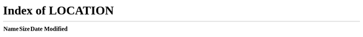 <!DOCTYPE html><html lang="en-US" class="" data-primer><head><link href="https://a.slack-edge.com/7a9a78/style/libs/lato-2-compressed.css" rel="stylesheet" type="text/css" onload="window._cdn ? _cdn.ok(this, arguments) : null" onerror="window._cdn ? _cdn.failed(this, arguments) : null" crossorigin="anonymous"><link href="https://a.slack-edge.com/16f59/style/_generic.typography.larsseit.css" rel="stylesheet" type="text/css" onload="window._cdn ? _cdn.ok(this, arguments) : null" onerror="window._cdn ? _cdn.failed(this, arguments) : null" crossorigin="anonymous"><script>window.ts_endpoint_url = "https:\/\/slack.com\/beacon\/timing";(function(e) {
	var n=Date.now?Date.now():+new Date,r=e.performance||{},t=[],a={},i=function(e,n){for(var r=0,a=t.length,i=[];a>r;r++)t[r][e]==n&&i.push(t[r]);return i},o=function(e,n){for(var r,a=t.length;a--;)r=t[a],r.entryType!=e||void 0!==n&&r.name!=n||t.splice(a,1)};r.now||(r.now=r.webkitNow||r.mozNow||r.msNow||function(){return(Date.now?Date.now():+new Date)-n}),r.mark||(r.mark=r.webkitMark||function(e){var n={name:e,entryType:"mark",startTime:r.now(),duration:0};t.push(n),a[e]=n}),r.measure||(r.measure=r.webkitMeasure||function(e,n,r){n=a[n].startTime,r=a[r].startTime,t.push({name:e,entryType:"measure",startTime:n,duration:r-n})}),r.getEntriesByType||(r.getEntriesByType=r.webkitGetEntriesByType||function(e){return i("entryType",e)}),r.getEntriesByName||(r.getEntriesByName=r.webkitGetEntriesByName||function(e){return i("name",e)}),r.clearMarks||(r.clearMarks=r.webkitClearMarks||function(e){o("mark",e)}),r.clearMeasures||(r.clearMeasures=r.webkitClearMeasures||function(e){o("measure",e)}),e.performance=r,"function"==typeof define&&(define.amd||define.ajs)&&define("performance",[],function(){return r}) // eslint-disable-line
})(window);</script><script>

(function () {
	
	window.TSMark = function (mark_label) {
		if (!window.performance || !window.performance.mark) return;
		performance.mark(mark_label);
	};
	window.TSMark('start_load');

	
	window.TSMeasureAndBeacon = function (measure_label, start_mark_label) {
		if (!window.performance || !window.performance.mark || !window.performance.measure) {
			return;
		}

		performance.mark(start_mark_label + '_end');

		try {
			performance.measure(measure_label, start_mark_label, start_mark_label + '_end');
			window.TSBeacon(measure_label, performance.getEntriesByName(measure_label)[0].duration);
		} catch (e) {
			
		}
	};

	
	if ('sendBeacon' in navigator) {
		window.TSBeacon = function (label, value) {
			var endpoint_url = window.ts_endpoint_url || 'https://slack.com/beacon/timing';
			navigator.sendBeacon(
				endpoint_url + '?data=' + encodeURIComponent(label + ':' + value),
				''
			);
		};
	} else {
		window.TSBeacon = function (label, value) {
			var endpoint_url = window.ts_endpoint_url || 'https://slack.com/beacon/timing';
			new Image().src = endpoint_url + '?data=' + encodeURIComponent(label + ':' + value);
		};
	}
})();
</script><script>window.TSMark('step_load');</script><script>
(function () {
	function throttle(callback, intervalMs) {
		var wait = false;

		return function () {
			if (!wait) {
				callback.apply(null, arguments);
				wait = true;
				setTimeout(function () {
					wait = false;
				}, intervalMs);
			}
		};
	}

	function getGenericLogger() {
		return {
			warn: (msg) => {
				
				if (window.console && console.warn) return console.warn(msg);
			},
			error: (msg) => {
				if (!msg) return;

				if (window.TSBeacon) return window.TSBeacon(msg, 1);

				
				if (window.console && console.warn) return console.warn(msg);
			},
		};
	}

	function globalErrorHandler(evt) {
		if (!evt) return;

		
		var details = '';

		var node = evt.srcElement || evt.target;

		var genericLogger = getGenericLogger();

		
		
		
		
		if (node && node.nodeName) {
			var nodeSrc = '';
			if (node.nodeName === 'SCRIPT') {
				nodeSrc = node.src || 'unknown';
				var errorType = evt.type || 'error';

				
				details = `[${errorType}] from script at ${nodeSrc} (failed to load?)`;
			} else if (node.nodeName === 'IMG') {
				nodeSrc = node.src || node.currentSrc;

				genericLogger.warn(`<img> fired error with url = ${nodeSrc}`);
				return;
			}
		}

		
		if (evt.error && evt.error.stack) {
			details += ` ${evt.error.stack}`;
		}

		if (evt.filename) {
			
			var fileName = evt.filename;
			var lineNo = evt.lineno;
			var colNo = evt.colno;

			details += ` from ${fileName}`;

			
			if (lineNo) {
				details += ` @ line ${lineNo}, col ${colNo}`;
			}
		}

		var msg;

		
		if (evt.error && evt.error.stack) {
			
			msg = details;
		} else {
			
			msg = `${evt.message || ''} ${details}`;
		}

		
		if (msg && msg.replace) msg = msg.replace(/\s+/g, ' ').trim();

		if (!msg || !msg.length) {
			if (node) {
				var nodeName = node.nodeName || 'unknown';

				
				
				
				if (nodeName === 'VIDEO') {
					return;
				}

				msg = `error event from node of ${nodeName}, no message provided?`;
			} else {
				msg = 'error event fired, no relevant message or node found';
			}
		}

		var logPrefix = 'ERROR caught in js/inline/register_global_error_handler';

		msg = `${logPrefix} - ${msg}`;

		genericLogger.error(msg);
	}

	
	
	
	var capture = true;

	
	var throttledHandler = throttle(globalErrorHandler, 10000);

	window.addEventListener('error', throttledHandler, capture);
})();
</script><script type="text/javascript" src="https://a.slack-edge.com/bv1-8/manifest.da8e06b.primer.min.js" onload="window._cdn ? _cdn.ok(this, arguments) : null" onerror="window._cdn ? _cdn.failed(this, arguments) : null" crossorigin="anonymous"></script><noscript><meta http-equiv="refresh" content="0; URL=/?redir=%2Ffiles-pri%2FTFK4ECCS2-F018ZQACN6B%2Fbleu-ccd.rmd&amp;nojsmode=1"></noscript><script type="text/javascript">var safe_hosts = ['app.optimizely.com', 'tinyspeck.dev.slack.com'];

if (self !== top && safe_hosts.indexOf(top.location.host) === -1) {
	window.document.write(
		'\u003Cstyle>body * {display:none !important;}\u003C/style>\u003Ca href="#" onclick=' +
			'"top.location.href=window.location.href" style="display:block !important;padding:10px">Go to Slack.com\u003C/a>'
	);
}

(function() {
	var timer;
	if (self !== top && safe_hosts.indexOf(top.location.host) === -1) {
		timer = window.setInterval(function() {
			if (window) {
				try {
					var pageEl = document.getElementById('page');
					var clientEl = document.getElementById('client-ui');
					var sectionEls = document.querySelectorAll('nav, header, section');

					pageEl.parentNode.removeChild(pageEl);
					clientEl.parentNode.removeChild(clientEl);
					for (var i = 0; i < sectionEls.length; i++) {
						sectionEls[i].parentNode.removeChild(sectionEls[i]);
					}
					window.TS = null;
					window.TD = null;
					window.clearInterval(timer);
				} catch (e) {}	
			}
		}, 200);
	}
})();</script><script type="text/javascript">
document.addEventListener("DOMContentLoaded", function(e) {
	var gtmDataLayer = window.dataLayer || [];
	var gtmTags = document.querySelectorAll('*[data-gtm-click]');
	var gtmClickHandler = function(c) {
		var gtm_events = this.getAttribute('data-gtm-click');
		if (!gtm_events) return;
		var gtm_events_arr = gtm_events.split(",");
		for(var e=0; e < gtm_events_arr.length; e++) {
			var ev = gtm_events_arr[e].trim();
			gtmDataLayer.push({ 'event': ev });
		}
	};
	for(var g=0; g < gtmTags.length; g++){
		var elem = gtmTags[g];
		elem.addEventListener('click', gtmClickHandler);
	}
});
</script><script type="text/javascript">
(function(e,c,b,f,d,g,a){e.SlackBeaconObject=d;
e[d]=e[d]||function(){(e[d].q=e[d].q||[]).push([1*new Date(),arguments])};
e[d].l=1*new Date();g=c.createElement(b);a=c.getElementsByTagName(b)[0];
g.async=1;g.src=f;a.parentNode.insertBefore(g,a)
})(window,document,"script","https://a.slack-edge.com/bv1-8/slack_beacon.696e98af47feb62a29b2.min.js","sb");
window.sb('set', 'token', '3307f436963e02d4f9eb85ce5159744c');
window.sb('track', 'pageview');
</script><script type="text/javascript">var TS_last_log_date = null;
var TSMakeLogDate = function() {
	var date = new Date();

	var y = date.getFullYear();
	var mo = date.getMonth()+1;
	var d = date.getDate();

	var time = {
	  h: date.getHours(),
	  mi: date.getMinutes(),
	  s: date.getSeconds(),
	  ms: date.getMilliseconds()
	};

	Object.keys(time).map(function(moment, index) {
		if (moment == 'ms') {
			if (time[moment] < 10) {
				time[moment] = time[moment]+'00';
			} else if (time[moment] < 100) {
				time[moment] = time[moment]+'0';
			}
		} else if (time[moment] < 10) {
			time[moment] = '0' + time[moment];
		}
	});

	var str = y + '/' + mo + '/' + d + ' ' + time.h + ':' + time.mi + ':' + time.s + '.' + time.ms;
	if (TS_last_log_date) {
		var diff = date-TS_last_log_date;
		//str+= ' ('+diff+'ms)';
	}
	TS_last_log_date = date;
	return str+' ';
}

var parseDeepLinkRequest = function(code) {
	var m = code.match(/"id":"([CDG][A-Z0-9]{8,})"/);
	var id = m ? m[1] : null;

	m = code.match(/"team":"(T[A-Z0-9]{8,})"/);
	var team = m ? m[1] : null;

	m = code.match(/"message":"([0-9]+\.[0-9]+)"/);
	var message = m ? m[1] : null;

	return { id: id, team: team, message: message };
}

if ('rendererEvalAsync' in window) {
	var origRendererEvalAsync = window.rendererEvalAsync;
	window.rendererEvalAsync = function(blob) {
		try {
			var data = JSON.parse(decodeURIComponent(atob(blob)));
			if (data.code.match(/handleDeepLink/)) {
				var request = parseDeepLinkRequest(data.code);
				if (!request.id || !request.team || !request.message) return;

				request.cmd = 'channel';
				TSSSB.handleDeepLinkWithArgs(JSON.stringify(request));
				return;
			} else {
				origRendererEvalAsync(blob);
			}
		} catch (e) {
		}
	}
}</script><script type="text/javascript">var TSSSB = {
	call: function() {
		return false;
	}
};</script><title>Slack</title><meta name="referrer" content="no-referrer"><meta name="superfish" content="nofish"><meta name="author" content="Slack"><meta name="description" content=""><meta name="keywords" content=""></head><body class="full_height"><div id="page_contents"><div id="props_node" data-props="{&quot;loggedInTeams&quot;:[],&quot;entryPoint&quot;:&quot;&quot;,&quot;isPlusTeam&quot;:false,&quot;teamName&quot;:&quot;thedavisnaturals&quot;,&quot;teamDomain&quot;:&quot;thedavisnaturals&quot;,&quot;encodedTeamId&quot;:&quot;TFK4ECCS2&quot;,&quot;emailJustSent&quot;:false,&quot;showMagicLogin&quot;:false,&quot;shouldRedirect&quot;:true,&quot;redirectURL&quot;:&quot;\/files-pri\/TFK4ECCS2-F018ZQACN6B\/bleu-ccd.rmd&quot;,&quot;redirectQs&quot;:&quot;\/?redir=%2Ffiles-pri%2FTFK4ECCS2-F018ZQACN6B%2Fbleu-ccd.rmd&quot;,&quot;remember&quot;:false,&quot;hasRemember&quot;:true,&quot;noSSO&quot;:false,&quot;crumbValue&quot;:&quot;s-1598732689-8f022ab0114b69c306a735acaf4773a85412f33d3539b2986f6591f3aae1ac33-\u2603&quot;,&quot;isSSB&quot;:false,&quot;hasPromoOffer&quot;:false,&quot;isSSBSignIn&quot;:false,&quot;isSSBSonicSignIn&quot;:false,&quot;SSBVersion&quot;:&quot;&quot;,&quot;hasEmailError&quot;:false,&quot;emailValue&quot;:&quot;&quot;,&quot;hasPasswordError&quot;:false,&quot;hasAuthReloginFlow&quot;:false,&quot;hasRateLimit&quot;:false,&quot;recaptchaSitekey&quot;:&quot;6LcQQiYUAAAAADxJHrihACqD5wf3lksm9jbnRY5k&quot;,&quot;hasSmsRateLimit&quot;:false,&quot;forgotPasswordLink&quot;:&quot;\/forgot&quot;,&quot;showSignupEmailLink&quot;:true,&quot;getStartedLink&quot;:&quot;https:\/\/slack.com\/get-started#\/find&quot;,&quot;loggedOutPasswordResetSentAddress&quot;:&quot;&quot;,&quot;isSSOAuthMode&quot;:false,&quot;isNormalAuthMode&quot;:true,&quot;signinUrl&quot;:&quot;https:\/\/slack.com\/signin&quot;,&quot;signinFindUrl&quot;:&quot;https:\/\/slack.com\/signin\/find&quot;,&quot;ssbRelogin&quot;:&quot;&quot;,&quot;isLoggedOut2fa&quot;:false,&quot;isLoggedOutTeam2fa&quot;:false,&quot;isLoggedOutSelfPasswordReset&quot;:false,&quot;isLoggedOutPasswordReset&quot;:false,&quot;isLoggedOutGodPasswordReset&quot;:false,&quot;isLoggedOutOwnerPasswordReset&quot;:false,&quot;isLoggedOutOwnerSSOReset&quot;:false,&quot;isLoggedOutSSOMaybeRequired&quot;:false,&quot;isLoggedOutRedirect&quot;:true,&quot;teamAuthMode&quot;:null,&quot;authModeGoogle&quot;:&quot;google&quot;,&quot;samlProviderLabel&quot;:null,&quot;errorMissing&quot;:false,&quot;errorNoUser&quot;:false,&quot;errorDeleted&quot;:false,&quot;errorPassword&quot;:false,&quot;errorSSONoOwner&quot;:false,&quot;errorSSONonRA&quot;:false,&quot;errorTwoFactorWrong&quot;:false,&quot;errorSmsRateLimit&quot;:false,&quot;errorConfirmed&quot;:false,&quot;errorNoPassword&quot;:false,&quot;errorTwoFactorState&quot;:false,&quot;errorGoogleOauth&quot;:false,&quot;hasEmailOnDomain&quot;:false,&quot;truncatedEmailDomains&quot;:null,&quot;truncatedEmailDomainsCount&quot;:0,&quot;formattedEmailDomains&quot;:&quot;&quot;,&quot;isReloginFlow&quot;:false,&quot;downloadLinkSigninCTA&quot;:{&quot;linkUrl&quot;:&quot;\/get-started#\/create&quot;,&quot;isDownload&quot;:false},&quot;twoFactorRequired&quot;:false,&quot;usingBackup&quot;:false,&quot;twoFactorType&quot;:null,&quot;twoFactorBackupType&quot;:null,&quot;sig&quot;:null,&quot;authcodeInputType&quot;:&quot;text&quot;,&quot;backupPhoneNumber&quot;:null,&quot;showGoogleLogin&quot;:true,&quot;googleSignInRedirectURL&quot;:&quot;https:\/\/thedavisnaturals.slack.com\/signin\/oauth\/google\/start&quot;,&quot;forgotPasswordError&quot;:&quot;&quot;,&quot;resetLinkSent&quot;:false}"></div></div><script type="text/javascript">
/**
 * A placeholder function that the build script uses to
 * replace file paths with their CDN versions.
 *
 * @param {String} file_path - File path
 * @returns {String}
 */
function vvv(file_path) {
		 var vvv_warning = 'You cannot use vvv on dynamic values. Please make sure you only pass in static file paths.'; if (window.TS && window.TS.warn) { window.TS.warn(vvv_warning); } else { console.warn(vvv_warning); } 
	return file_path;
}

var cdn_url = "https:\/\/a.slack-edge.com";
var vvv_abs_url = "https:\/\/slack.com\/";
var inc_js_setup_data = {
	emoji_sheets: {
		apple: 'https://a.slack-edge.com/80588/img/emoji_2017_12_06/sheet_apple_64_indexed_256.png',
		google: 'https://a.slack-edge.com/80588/img/emoji_2017_12_06/sheet_google_64_indexed_256.png',
	},
};
</script><script nonce="" type="text/javascript">	// common boot_data
	var boot_data = {"feature_edu_88_ga":true,"feature_insights_viewers_by_department_a11y":false,"feature_react_message_activity_preferences":true,"feature_add_member_stats_api":false,"feature_member_analytics_permissions":false,"feature_bulk_user_reactivation_grid":false,"feature_builder_multistep_collaborators_modal":false,"feature_builder_allow_custom_time_scheduled_trigger":true,"feature_builder_future_time_warning":false,"feature_builder_scheduled_trigger":true,"feature_builder_message_button_helper_text":false,"feature_builder_getting_started_i18n":true,"feature_builder_creation_org_policy":true,"feature_builder_extensions":true,"feature_builder_webhook_admin":true,"feature_builder_access_error_content":false,"feature_builder_paginate_workflows_list":false,"feature_builder_webhook_trigger":true,"feature_help_menu_i18n":true,"feature_builder_feedback_button":false,"feature_workflow_steps_scope_submission_error":true,"feature_builder_message_step_rich_text":true,"feature_chime_access_check":true,"feature_app_views_v1":true,"feature_audit_logs_view":false,"feature_audit_logs_view_workspace":false,"feature_org_teams_in_local_config":false,"feature_data_location_new_translations":false,"feature_default_browser_control_v2":true,"feature_accessible_selects":true,"feature_select_on_tab":true,"feature_pronouns_in_profile":false,"feature_builder_disable_global_triggers":true,"feature_workflow_builder_enabled_org_setting":true,"feature_builder_can_access":false,"feature_always_show_archive_channel_option":true,"feature_org_dashboard_gantry_access":false,"feature_org_dash_gantry_redirect":false,"feature_info_barriers":false,"feature_day2_share_modal":false,"feature_granular_dnd":false,"feature_custom_dnd_translations":false,"feature_context_bar_tz_issues":true,"feature_newxp_3266":true,"feature_newxp_4401":true,"feature_newxp_4281":true,"feature_newxp_3848":true,"feature_day1_convo":false,"feature_day1_five_copy":true,"feature_channel_browser_day1":true,"feature_banner_app_recs":true,"feature_copy_joiner_flow":true,"feature_approved_orgs":false,"feature_newxp_3279":true,"feature_newxp_4160":true,"feature_newxp_4014":true,"feature_newxp_4153":true,"feature_newxp_4202":true,"feature_newxp_4313":false,"feature_tinyspeck":false,"feature_qr_code_invite":false,"feature_generate_lightweight_dm_link":false,"feature_olug_esc_channels_work":true,"feature_olug_remove_required_workspace_setting":false,"feature_data_table_in_org_level_user_groups":false,"feature_deprecate_get_member_by_name":false,"feature_unknown_files":true,"feature_unknown_messages":true,"feature_add_message_perf":false,"feature_fix_custom_emoji_errors":true,"feature_modern_delete_file":true,"feature_copy_channel_link":true,"feature_collapse_reactions":false,"feature_ia_status_button":true,"feature_full_profile_link":true,"feature_print_pdf":false,"feature_safari10_deprecation":false,"feature_safari10_deprecation_modal":false,"feature_safari10_deprecation_block":false,"feature_email_workflow":false,"feature_wider_reaction_tip":false,"feature_file_picker_search":false,"feature_sort_by_recency_post_v1":false,"feature_audio_player":false,"feature_composer_escape_hatch":false,"feature_composer_member_suggestions":true,"feature_bye_slackbot_help":true,"feature_all_dm_mute_bots":true,"feature_file_threads":true,"feature_broadcast_indicator":true,"feature_new_replies_after_bcast":true,"feature_sonic_emoji":true,"feature_emoji_12":false,"feature_email_ingestion":false,"feature_attachments_inline":false,"feature_fix_files":true,"feature_aaa_admin_apis":true,"feature_remove_actions_from_sidebar":false,"feature_shortcuts_v2_education":false,"feature_pad_1534":false,"feature_shortcuts_menu_cleanup_i18n":false,"feature_app_launcher_add_icon":false,"feature_app_launcher_banners":false,"feature_app_launcher_search_pagination":false,"feature_channel_sidebar_drafts_section":true,"feature_navigate_history":true,"feature_custom_recent_statuses":false,"feature_compose_flow":false,"feature_compose_flow_xws":true,"feature_faster_count_all_unreads":true,"feature_sonic_user_groups":false,"feature_channel_selector_for_team_guests_update":true,"feature_sk_data_table_a11y":false,"feature_sk_data_table_pinned_rows_and_columns":false,"feature_desktop_symptom_events":false,"feature_data_residency_debugging":false,"feature_new_subteam_linked_channel_limit":true,"feature_subteam_user_limit":true,"feature_ent_admin_approved_apps_v2":true,"feature_dashboard_sortable_lists":false,"feature_sk_loading_button_motions":true,"feature_sk_base_icon":false,"feature_sk_basic_select_arialabel":false,"feature_ce_eng_search_demo":false,"feature_ce_eng_help_vitess":false,"feature_app_settings_gantry_security_compliance_update":true,"feature_app_dir_phoenix":false,"feature_ce_eng_contact_purple_peruvian":false,"feature_ce_eng_contact_high_volume_banner":false,"feature_shared_channels_multi_org":false,"feature_shared_channels_multi_org_mpim":true,"feature_shared_channels_multi_org_mpim_fe":true,"feature_chat_mpim_open_refactor_fe_copy":true,"feature_multi_org_disconnect_messages_copy":true,"feature_find_an_admin_disconnect_explainer":false,"feature_shared_channels_multi_org_invites_be":true,"feature_multi_org_join_messages_copy":true,"feature_multi_org_invites_messages_copy":true,"feature_multi_org_invite_unfurl":true,"feature_shared_channels_legacy_reconnect":true,"feature_shared_channels_multi_org_qa_limit_override":false,"feature_multi_workspace_shared_channels_be":false,"feature_mwsc_xws_to_esc":false,"feature_remove_double_rings":false,"feature_remove_double_diamonds":false,"feature_channels_view_in_msc":false,"feature_shared_channels_emoji_delight":true,"feature_create_private_c_channels":false,"feature_gdpr_user_join_tos":true,"feature_user_invite_tos_april_2018":true,"feature_no_more_get_originating_team_fe":true,"feature_channel_mgmt_phase_four":false,"feature_channel_mgmt_phase_five":false,"feature_funnel_cake":false,"feature_neue_type":false,"feature_cust_acq_i18n_tweaks":false,"feature_whitelist_zendesk_chat_widget":false,"feature_live_support_free_plan":false,"feature_commendations_spy":true,"feature_offline_mode":false,"feature_xws_i18n":false,"feature_use_imgproxy_resizing":true,"feature_share_mention_comment_cleanup":false,"feature_boards_i18n":false,"feature_disable_bk_in_thread":true,"feature_new_locale_toast":true,"feature_channel_exports":false,"feature_docs_mentions_and_channels":false,"feature_vacation_delight":true,"feature_threads_unread_translations":false,"feature_calls_survey_request_response":true,"feature_token_ip_whitelist":true,"feature_sidebar_theme_undo":true,"feature_hide_on_startup":true,"feature_allow_intra_word_formatting":true,"feature_i18n_channels_validate_emoji":true,"feature_fw_eng_normalization":true,"feature_slim_scrollbar":false,"feature_primary_search":false,"feature_modern_sounds":false,"feature_quick_copy_code_blocks":true,"feature_steeple_church":true,"feature_steeple_church_link":true,"feature_steeple_church_ext":true,"feature_strollers_to_perch":true,"feature_fantail_nurture":true,"feature_file_browser_v2":false,"feature_pourover":false,"feature_people_search":false,"feature_react_messages":true,"feature_edge_upload_proxy_check":true,"feature_unread_counts_delay":true,"feature_legacy_file_upload_analytics":true,"feature_mpdm_limit_channel_creation":false,"feature_sonic_find_more_wksps":false,"feature_sonic_inputs":false,"feature_app_popouts_i18n":false,"feature_snippet_modes_i18n":false,"feature_ekm_message_revocation_polling_test":false,"feature_team_admins_list_api":true,"feature_moved_details":false,"feature_ms_latest":true,"feature_guests_use_entitlements":true,"feature_rooms_join_api":false,"feature_rooms_join_url":false,"feature_calls_sip_integration_labels":false,"feature_tasks_v1_copy":false,"feature_calls_conversations":false,"feature_custom_status_calendar_sync_copy":true,"feature_custom_status_calendar_sync":true,"feature_mask_undocumented_errors":false,"feature_app_actions_admin_pages":true,"feature_app_views_reminders":true,"feature_reminders_org_shard":true,"feature_reminders_grid_migrations_org_shard":true,"feature_blocks_reminders_list":false,"feature_message_blocks":false,"feature_silence_app_dms":false,"feature_set_tz_automatically":true,"feature_confirm_clear_all_unreads_pref":true,"feature_block_mounts":true,"feature_attachments_v2":true,"feature_block_kit_expandable_block":false,"feature_group_block":false,"feature_block_kit_deep_links":true,"feature_show_block_kit_in_share_dialogs":false,"feature_block_kit_user_block":false,"feature_block_kit_radio_buttons":true,"feature_mrkdwn_on_radio_button":true,"feature_block_kit_table":false,"feature_checkboxes_radios_in_messages":false,"feature_input_blocks_emit_actions":false,"feature_block_kit_full_actions_state":false,"feature_input_blocks_in_app_home":false,"feature_input_blocks_in_messages":false,"feature_block_kit_full_view_state":false,"feature_block_kit_action_section_in_view_state":false,"feature_multiselects_in_actions_block":false,"feature_block_kit_range_datepicker":false,"feature_block_kit_timepicker":false,"feature_block_kit_timepicker_remind":false,"feature_block_kit_datepicker_input":false,"feature_add_app_home_team_name":false,"feature_beacon_js_errors":false,"feature_beacon_js_admin_errors":false,"feature_user_app_disable_speed_bump":true,"feature_tractor_shared_invite_link":true,"feature_newxp_2119":true,"feature_tractor_backup_channelname_copy":true,"feature_degraded_rtm_always_fails":false,"feature_apps_manage_permissions_scope_changes":true,"feature_reminder_cross_workspace":true,"feature_p2p":false,"feature_classic_nav":false,"feature_new_reactions":true,"feature_pages_example":false,"feature_sonic_pins":false,"feature_sonic_video_placeholder":true,"feature_iap1":false,"feature_ia_ga":true,"feature_ia_debug_off":false,"feature_ia_i18n":true,"feature_ia_themes":true,"feature_ia_member_profile":true,"feature_workspace_scim_management":false,"feature_unified_member":false,"feature_turn_mpdm_notifs_on":true,"feature_desktop_reload_on_generic_error":true,"feature_desktop_system_notification_playback":false,"feature_dolores":false,"feature_desktop_force_production_channel":false,"feature_desktop_logs_upload":true,"feature_macos_disable_hw":true,"feature_bots_not_members":true,"feature_wta_stop_creation":true,"feature_m11n_channel_details":false,"feature_platform_deprecations_fe":true,"feature_channel_actions":true,"feature_channel_actions_client":true,"feature_shortcuts_prompt":true,"feature_new_color_picker_strings":false,"feature_accessible_dialogs":true,"feature_accessible_emoji_skin_tone_picker":true,"feature_new_strings_for_browser_views":false,"feature_calls_clipboard_broadcasting_optin":true,"feature_screen_share_needs_aero":false,"feature_accessible_fs_dialogs":true,"feature_channel_header_labels":false,"feature_trap_kb_within_fs_modals":true,"feature_modern_image_viewer":true,"feature_emoji_by_id":true,"feature_mc_migration_banner":true,"feature_aria_application_mode":false,"feature_update_multiworkspace_channel_modal":true,"feature_modern_request_workspace_dialog":false,"feature_workspace_apps_manage_gantry":true,"feature_workspace_apps_manage_gantry_v2_r1":false,"feature_app_admin_buttons_speedbump":false,"feature_app_settings_gantry":true,"feature_modern_profile_flexpane":false,"feature_scg_conversion_channels":true,"feature_enterprise_retention_allow_override_on_org_level_channels":false,"feature_enterprise_retention_admin_retention_by_ccm":false,"feature_track_time_spent":true,"feature_channel_invite_tokenization":true,"feature_imports_cancel":true,"feature_email_workobject_ui":false,"feature_email_notify":false,"feature_email_force_download":false,"feature_office_directory":false,"feature_calendar_simple_agenda_view":false,"feature_team_themes":false,"feature_unfurl_metadata":false,"feature_paperclip_coachmark_experiments":true,"feature_plus_menu_add_apps_link":false,"feature_rename_channel_disable_feedback_i18n":false,"feature_recent_files_omnipicker":false,"feature_recent_desktop_files":false,"feature_link_protocol_beta":false,"feature_stripe_light_legacy_purchase_mode":false,"feature_checkout_force_into_legacy":false,"feature_sonic_placeholder_labels":false,"feature_sonic_esc_creation":false,"feature_dangerously_guard_ia_translations":false,"feature_ia_context_menus":true,"feature_ia_layout":true,"feature_misc_ia_a11y_translations":false,"feature_threaded_call_block":false,"feature_message_actions_in_app_actions_framework_client":true,"feature_slack_message_attachment_tooltip":false,"feature_enterprise_mobile_device_check":true,"feature_newxp_4402":true,"feature_shared_channels_custom_emojis_url":false,"feature_new_copy_for_identity_basic":false,"feature_sonic_leave_workspace_dialog":false,"feature_shared_channels_new_user_trial":true,"feature_shared_channels_inviter_trial":false,"feature_shared_channels_inviter_trial_baby_teams":false,"feature_shared_channels_multi_email_invite":true,"feature_shared_channels_90_day_trial":true,"feature_shared_channels_90_day_trial_inviter":false,"feature_shared_channel_invites_v2":true,"feature_better_invites_call_v2_api":true,"feature_shared_channels_invite_create_education":true,"feature_shared_channels_invite_email_bounce_notification":false,"feature_shared_channels_invite_email_reminder":true,"feature_shared_channels_content":true,"feature_shared_channels_trial_edu":false,"feature_user_invite_email_bounce_notification_translation":false,"feature_paid_onboarding_pageupdate":true,"feature_trace_webapp_init":true,"feature_trace_jq_init":true,"feature_trial_ending_email_updates":true,"feature_workspace_menu_plan_info":false,"feature_trial_expired_incentives":false,"feature_stripe_completely_down_banner":false,"feature_fair_billing_detail_invoice_statements":false,"feature_billing_member_email_updates":false,"feature_fair_billing_backend_refactor":false,"feature_uae_tax_id_collection":true,"feature_chile_tax_id_collection":true,"feature_ksa_tax_id_collection":true,"feature_indonesia_tax_change_notification":false,"feature_indonesia_tax_assessment":false,"feature_enterprise_analytics_2019_q3_enhancements":false,"feature_modernize_org_dash_charts":false,"feature_modernize_org_team_analytics":false,"feature_messages_from_apps_analytics":false,"feature_message_activity_three_replies":true,"feature_org_level_apps":false,"feature_org_level_apps_custom":false,"feature_org_level_apps_admin_beta":false,"feature_sso_validate_audience":true,"feature_channel_sections":true,"feature_analytics_scim_fields_paid":false,"feature_google_directory_invites":false,"feature_migrate_google_directory_apis":true,"feature_search_results_virtualized":false,"feature_show_email_forwarded_by":false,"feature_new_enough_periodic_reloads":false,"feature_builder_workflow_activity":false,"feature_builder_export_form_csv_admin":true,"feature_header_block":true,"feature_header_block_bkb":true,"feature_rate_limit_app_creation":true,"feature_giphy_shortcut":true,"feature_download_finder_update":true,"feature_share_modal_dialog":false,"feature_onedrive_error_translations":true,"feature_feat_say_my_name":true,"feature_put_a_mention_on_it":true,"feature_browser_picker":true,"feature_edu_101":true,"feature_newxp_4553":true,"feature_app_dir_gran_bot_submit":true,"feature_app_listing_refresh":false,"feature_parsec_methods":false,"feature_soul_searchers":false,"feature_snd_query_refinements":false,"feature_email_classification":true,"feature_primary_owner_consistent_roles":true,"feature_invite_to_channel_by_email_ui":true,"feature_modernize_customize_slackbot":false,"feature_edu_110":true,"feature_siws_links":false,"feature_locale_it_IT":false,"feature_locale_ko_KR":false,"feature_locale_ru_RU":false,"feature_locale_zh_CN":false,"feature_locale_zh_TW":false,"feature_search_filter_file_attachments":false,"feature_robust_get_form_data":true,"feature_newxp_4312":false,"feature_ce_eng_search_zendesk_api":false,"feature_bk_error_messaging":true,"feature_large_emoji_in_tooltip":false,"feature_newxp_3795":false,"feature_new_notifications_string":false,"feature_guard_channel_details_translations":false,"feature_sa_notif_enhancements":false,"feature_verified_orgs_fe":false,"feature_refine_your_search_i18n":true,"feature_newxp_4597":false,"feature_improve_trial_emails_copy_translations":true,"feature_file_actions_fix":false,"feature_inline_feedback":false,"feature_edu_182":false,"feature_credit_banner_basic_translations":false,"feature_edu_187":false,"feature_promo_header_translations":false,"experiment_assignments":{},"no_login":false};</script><script type="text/javascript" src="https://a.slack-edge.com/bv1-8/primer-vendor.708cb90.primer.min.js" onload="window._cdn ? _cdn.ok(this, arguments) : null" onerror="window._cdn ? _cdn.failed(this, arguments) : null" crossorigin="anonymous"></script><script type="text/javascript" src="https://a.slack-edge.com/bv1-8/login-core.e4c11d5.primer.min.js" onload="window._cdn ? _cdn.ok(this, arguments) : null" onerror="window._cdn ? _cdn.failed(this, arguments) : null" crossorigin="anonymous"></script><link href="https://a.slack-edge.com/bv1-8/login-core.e4c11d5983f34888d8da.bundle.css" rel="stylesheet" type="text/css" onload="window._cdn ? _cdn.ok(this, arguments) : null" onerror="window._cdn ? _cdn.failed(this, arguments) : null" crossorigin="anonymous"><link href="https://a.slack-edge.com/cb108/style/rollup-slack_kit_base.css" rel="stylesheet" id="slack_kit_helpers" type="text/css" onload="window._cdn ? _cdn.ok(this, arguments) : null" onerror="window._cdn ? _cdn.failed(this, arguments) : null" crossorigin="anonymous"><link href="https://a.slack-edge.com/4ed29a/style/rollup-slack_kit_helpers.css" rel="stylesheet" id="slack_kit_helpers" type="text/css" onload="window._cdn ? _cdn.ok(this, arguments) : null" onerror="window._cdn ? _cdn.failed(this, arguments) : null" crossorigin="anonymous">

<!-- slack-www-hhvm-main-iad-srse/ 2020-08-29 13:24:49/ v2de4f4971ee3bbab041e50daa128124a5e6d546e/ B:H -->

</body></html>